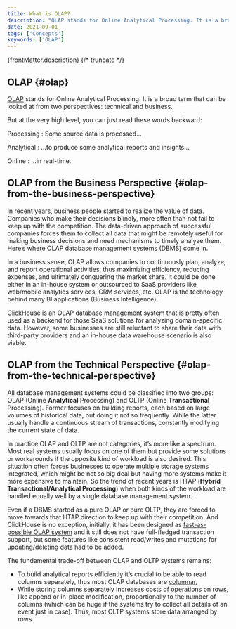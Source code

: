 ```yaml
---
title: What is OLAP?
description: "OLAP stands for Online Analytical Processing. It is a broad term that can be looked at from two perspectives: technical and business."
date: 2021-09-01
tags: ['Concepts']
keywords: ['OLAP']
---
```


{frontMatter.description}
{/* truncate */}

## OLAP {#olap}

[OLAP](https://en.wikipedia.org/wiki/Online_analytical_processing) stands for Online Analytical Processing. It is a broad term that can be looked at from two perspectives: technical and business. 

But at the very high level, you can just read these words backward:

Processing
:   Some source data is processed…

Analytical
:   …to produce some analytical reports and insights…

Online
:   …in real-time.

## OLAP from the Business Perspective {#olap-from-the-business-perspective}

In recent years, business people started to realize the value of data. Companies who make their decisions blindly, more often than not fail to keep up with the competition. The data-driven approach of successful companies forces them to collect all data that might be remotely useful for making business decisions and need mechanisms to timely analyze them. Here’s where OLAP database management systems (DBMS) come in.

In a business sense, OLAP allows companies to continuously plan, analyze, and report operational activities, thus maximizing efficiency, reducing expenses, and ultimately conquering the market share. It could be done either in an in-house system or outsourced to SaaS providers like web/mobile analytics services, CRM services, etc. OLAP is the technology behind many BI applications (Business Intelligence).

ClickHouse is an OLAP database management system that is pretty often used as a backend for those SaaS solutions for analyzing domain-specific data. However, some businesses are still reluctant to share their data with third-party providers and an in-house data warehouse scenario is also viable.

## OLAP from the Technical Perspective {#olap-from-the-technical-perspective}

All database management systems could be classified into two groups: OLAP (Online **Analytical** Processing) and OLTP (Online **Transactional** Processing). Former focuses on building reports, each based on large volumes of historical data, but doing it not so frequently. While the latter usually handle a continuous stream of transactions, constantly modifying the current state of data.

In practice OLAP and OLTP are not categories, it’s more like a spectrum. Most real systems usually focus on one of them but provide some solutions or workarounds if the opposite kind of workload is also desired. This situation often forces businesses to operate multiple storage systems integrated, which might be not so big deal but having more systems make it more expensive to maintain. So the trend of recent years is HTAP (**Hybrid Transactional/Analytical Processing**) when both kinds of the workload are handled equally well by a single database management system.

Even if a DBMS started as a pure OLAP or pure OLTP, they are forced to move towards that HTAP direction to keep up with their competition. And ClickHouse is no exception, initially, it has been designed as [fast-as-possible OLAP system](https://clickhouse.com/docs/en/faq/general/why-clickhouse-is-so-fast) and it still does not have full-fledged transaction support, but some features like consistent read/writes and mutations for updating/deleting data had to be added.

The fundamental trade-off between OLAP and OLTP systems remains:

- To build analytical reports efficiently it’s crucial to be able to read columns separately, thus most OLAP databases are [columnar](https://clickhouse.com/docs/en/faq/general/columnar-database),
- While storing columns separately increases costs of operations on rows, like append or in-place modification, proportionally to the number of columns (which can be huge if the systems try to collect all details of an event just in case). Thus, most OLTP systems store data arranged by rows.

